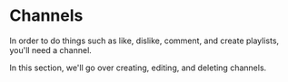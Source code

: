 # Channels

In order to do things such as like, dislike, comment, and create playlists, you'll need a channel.

In this section, we'll go over creating, editing, and deleting channels.


<div class="container" style={{ padding: 0 }}>
  <div class="row">
    <div class="col col--3 margin-bottom--lg">
      <ThumbnailCard
        title="Creating Your First Channel"
        faIcon="fa-circle-play"
        description="First time on Odysee? Here's how to create a channel."
        to={'/category-channels/firstchannel'}
        thumbnail="https://placehold.co/1200x600"
      />
    </div>
    <div class="col col--3 margin-bottom--lg">
      <ThumbnailCard
        title="Settings and Customization"
        description="Your title, URL, profile picture, and more."
        to={'/category-channels/settings'}
        thumbnail="https://placehold.co/1200x600"
      />
    </div>
    <div class="col col--3 margin-bottom--lg">
      <ThumbnailCard
        title="Creating New Channels"
        description="Creating new channels after your first."
        to={'/category-channels/creatingchannels'}
        thumbnail="https://placehold.co/1200x600"
      />
    </div>
    <div class="col col--3 margin-bottom--lg">
      <ThumbnailCard
        title="Editing Channels"
        description="Editing existing channels."
        to={'/category-channels/editingchannels'}
        thumbnail="https://placehold.co/1200x600"
      />
    </div>
    <div class="col col--3 margin-bottom--lg">
      <ThumbnailCard
        title="Deleting Channels"
        description="Got an extra channel? Here's how to delete it."
        to={'/category-channels/deletingchannels'}
        thumbnail="https://placehold.co/1200x600"
      />
    </div>
  </div>
</div>
